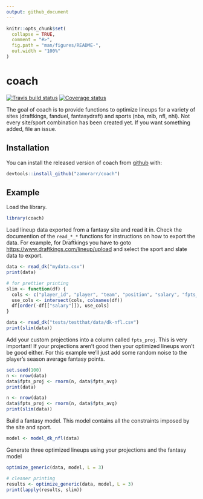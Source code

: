 ```yaml
---
output: github_document
---
```


<!-- README.md is generated from README.Rmd. Please edit that file -->

```r
knitr::opts_chunk$set(
  collapse = TRUE,
  comment = "#>",
  fig.path = "man/figures/README-",
  out.width = "100%"
)
```

# coach
[![Travis build status](https://travis-ci.org/dfs-with-r/coach.svg?branch=master)](https://travis-ci.org/dfs-with-r/coach)
[![Coverage status](https://codecov.io/gh/dfs-with-r/coach/branch/master/graph/badge.svg)](https://codecov.io/github/dfs-with-r/coach?branch=master)

The goal of coach is to provide functions to optimize lineups for a variety of sites (draftkings, fanduel, fantasydraft) and sports (nba, mlb, nfl, nhl). Not every site/sport combination has been created yet. If you want something added, file an issue.

## Installation

You can install the released version of coach from [github](https://github.com/zamorarr/coach) with:

``` r
devtools::install_github("zamorarr/coach")
```

## Example
Load the library.

```r
library(coach)
```

Load lineup data exported from a fantasy site and read it in. Check the documention of the `read_*_*` functions for instructions on how to export the data. For example, for Draftkings you have to goto [https://www.draftkings.com/lineup/upload](https://www.draftkings.com/lineup/upload) and select the sport and slate data to export.

```r
data <- read_dk("mydata.csv")
print(data)
```

```r
# for prettier printing
slim <- function(df) {
  cols <- c("player_id", "player", "team", "position", "salary", "fpts_avg", "fpts_proj")
  use_cols <- intersect(cols, colnames(df))
  df[order(-df[["salary"]]), use_cols]
}

data <- read_dk("tests/testthat/data/dk-nfl.csv")
print(slim(data))
```

Add your custom projections into a column called `fpts_proj`. This is very important! If your projections aren't good then your optimized lineups won't be good either. For this example we'll just add some random noise to the player's season average fantasy points.

```r
set.seed(100)
n <- nrow(data)
data$fpts_proj <- rnorm(n, data$fpts_avg)
print(data)
```

```r
n <- nrow(data)
data$fpts_proj <- rnorm(n, data$fpts_avg)
print(slim(data))
```

Build a fantasy model. This model contains all the constraints imposed by the site and sport.
```r
model <- model_dk_nfl(data)
```

Generate three optimized lineups using your projections and the fantasy model
```r
optimize_generic(data, model, L = 3)
```

```r
# cleaner printing
results <- optimize_generic(data, model, L = 3)
print(lapply(results, slim))
```

